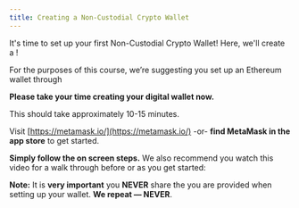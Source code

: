 ```yaml
---
title: Creating a Non-Custodial Crypto Wallet
---
```


It's time to set up your first Non-Custodial Crypto Wallet! Here, we'll create a <Nutshell children="software wallet" glossaryEntry="content/glossary/software_wallet.mdx" /> !

For the purposes of this course, we’re suggesting you set up an Ethereum wallet through <Nutshell glossaryEntry="content/glossary/metamask.mdx" children="MetaMask." />

**Please take your time creating your digital wallet now.**

This should take approximately 10-15 minutes.

Visit [https://metamask.io/](https://metamask.io/) -or- **find MetaMask in the app store** to get started.&#x20;

**Simply follow the on screen steps.** We also recommend you watch this video for a walk through before or as you get started:

<YouTube youTubeId="Af_lQ1zUnoM" />

**Note:** It is **very important** you **NEVER** share the <Nutshell glossaryEntry="content/glossary/seed_phrase.mdx" children="seed phrase" /> you are provided when setting up your wallet. **We repeat — NEVER**.
